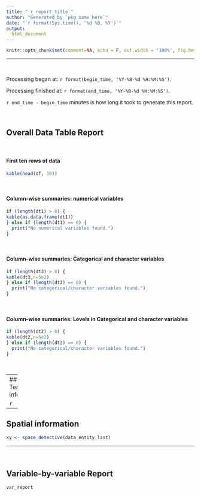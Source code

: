 ```yaml
---
title: "`r report_title`"
author: "Generated by `pkg name here`"
date: "`r format(Sys.time(), '%d %B, %Y')`"
output:
  html_document
---
```


```r
knitr::opts_chunk$set(comment=NA, echo = F, out.width = '100%', fig.height = 3)
```

---

&nbsp;

Processing began at: `r format(begin_time, '%Y-%B-%d %H:%M:%S')`.

Processing finished at: `r format(end_time, '%Y-%B-%d %H:%M:%S')`.

`r end_time - begin_time` minutes is how long it took to generate this report.

&nbsp;

## Overall Data Table Report 

&nbsp;

#### First ten rows of data

```r
kable(head(df, 10))
```

&nbsp;

#### Column-wise summaries: numerical variables

```r
if (length(dt1) > 0) {
kable(as.data.frame(dt1))
} else if (length(dt1) == 0) {
  print("No numerical variables found.")
}
```

&nbsp;

#### Column-wise summaries: Categorical and character variables

```r
if (length(dt3) > 0) {
kable(dt3,n=5e2)
} else if (length(dt3) == 0) {
  print("No categorical/character variables found.")
}
```

&nbsp;

#### Column-wise summaries: Levels in Categorical and character variables

```r
if (length(dt2) > 0) {
kable(dt2,n=5e2)
} else if (length(dt2) == 0) {
  print("No categorical/character variables found.")
}
```

&nbsp;

---
## Temporal information

```r

```

---

## Spatial information

```r
xy <- space_detective(data_entity_list)
```


---

&nbsp;

## Variable-by-variable Report

```r
var_report
```